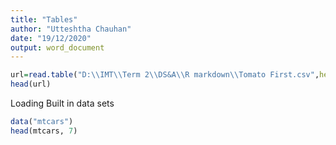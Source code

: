 ---
title: "Tables"
author: "Utteshtha Chauhan"
date: "19/12/2020"
output: word_document
---

```{r}
url=read.table("D:\\IMT\\Term 2\\DS&A\\R markdown\\Tomato First.csv",header=TRUE,sep=",")
head(url)
```

Loading Built in data sets
```{r}
data("mtcars")
head(mtcars, 7)
```